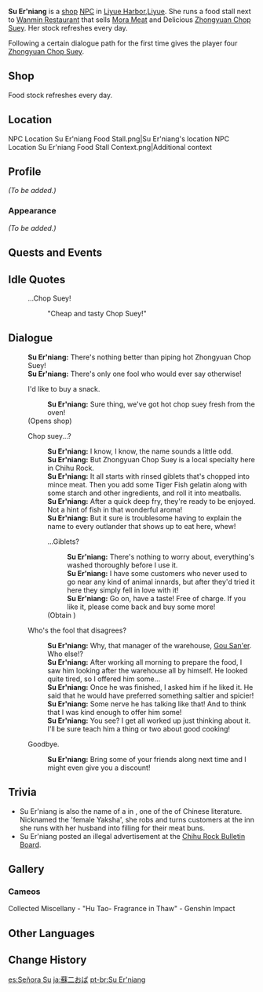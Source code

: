 {{Meta
<!-- REMOVE THIS TEMPLATE AFTER ADDING MISSING INFO -->
|missing_NPC_profile  = yes
}}
{{Character Infobox
|type             = Open-World NPC
|image            = NPC Su Er'niang.png
|region           = Liyue
|location         = Liyue
|title            = Street Food Vendor
|dialoguereward   = {{Card|Zhongyuan Chop Suey|4}}
}}
'''Su Er'niang''' {{Lang|zh=苏二娘|zh_rm=Sū Èr'niáng}} is a [[shop]] [[NPC]] in [[Liyue Harbor]],[[Liyue]]. She runs a food stall next to [[Wanmin Restaurant]] that sells [[Mora Meat]] and Delicious [[Zhongyuan Chop Suey]]. Her stock refreshes every day.

Following a certain dialogue path for the first time gives the player four [[Zhongyuan Chop Suey]].

==Shop==
Food stock refreshes every day.
{{Shop/Header|note=Refreshes|total=1|vendor=Su Er'niang}}
{{Shop|Delicious Zhongyuan Chop Suey|6,600|2|note=Daily|total=1}}
{{Shop|Mora Meat|430|10|note=Daily|total=1}}
{{Shop/Footer|note=&#32;|total=17,500}}

==Location==
<gallery>
NPC Location Su Er'niang Food Stall.png|Su Er'niang's location
NPC Location Su Er'niang Food Stall Context.png|Additional context
</gallery>

==Profile==
<!-- detailed story/lore information goes here -->
''(To be added.)''

===Appearance===
''(To be added.)''

==Quests and Events==
{{Quests and Events}}

==Idle Quotes==
{{Dialogue Start}}
: {{DIcon|Idle}} ...Chop Suey!
:: {{A|VO Su Er'niang 01.ogg}} "Cheap and tasty Chop Suey!"
{{Dialogue End}}

==Dialogue==
{{Dialogue Start}}
:'''Su Er'niang:''' There's nothing better than piping hot Zhongyuan Chop Suey!
:'''Su Er'niang:''' There's only one fool who would ever say otherwise!
:{{DIcon|Shop}} I'd like to buy a snack.
::'''Su Er'niang:''' Sure thing, we've got hot chop suey fresh from the oven!
:;(Opens shop)
:{{DIcon}} Chop suey...?
::'''Su Er'niang:''' I know, I know, the name sounds a little odd.
::'''Su Er'niang:''' But Zhongyuan Chop Suey is a local specialty here in Chihu Rock.
::'''Su Er'niang:''' It all starts with rinsed giblets that's chopped into mince meat. Then you add some Tiger Fish gelatin along with some starch and other ingredients, and roll it into meatballs.
::'''Su Er'niang:''' After a quick deep fry, they're ready to be enjoyed. Not a hint of fish in that wonderful aroma!
::'''Su Er'niang:''' But it sure is troublesome having to explain the name to every outlander that shows up to eat here, whew!
::{{DIcon|Reward}} ...Giblets?
:::'''Su Er'niang:''' There's nothing to worry about, everything's washed thoroughly before I use it.
:::'''Su Er'niang:''' I have some customers who never used to go near any kind of animal innards, but after they'd tried it here they simply fell in love with it!
:::'''Su Er'niang:''' Go on, have a taste! Free of charge. If you like it, please come back and buy some more!
::;(Obtain {{Item|Zhongyuan Chop Suey|x=4}})
:{{DIcon}} Who's the fool that disagrees?
::'''Su Er'niang:''' Why, that manager of the warehouse, [[Gou San'er]]. Who else!?
::'''Su Er'niang:''' After working all morning to prepare the food, I saw him looking after the warehouse all by himself. He looked quite tired, so I offered him some...
::'''Su Er'niang:''' Once he was finished, I asked him if he liked it. He said that he would have preferred something saltier and spicier!
::'''Su Er'niang:''' Some nerve he has talking like that! And to think that I was kind enough to offer him some!
::'''Su Er'niang:''' You see? I get all worked up just thinking about it. I'll be sure teach him a thing or two about good cooking!<!--in game typo-->
:{{DIcon}} Goodbye.
::'''Su Er'niang:''' Bring some of your friends along next time and I might even give you a discount!
{{Dialogue End}}

==Trivia==
* Su Er'niang is also the name of a {{w|Sun Erniang|fictional character}} in {{w|Water Margin}}, one of the {{w|Classic Chinese Novels|Four Great Classical Novels}} of Chinese literature. Nicknamed the 'female Yaksha', she robs and turns customers at the inn she runs with her husband into filling for their meat buns.
* Su Er'niang posted an illegal advertisement at the [[Chihu Rock Bulletin Board]].

==Gallery==
===Cameos===
<gallery>
Collected Miscellany - "Hu Tao- Fragrance in Thaw" - Genshin Impact
</gallery>

==Other Languages==
{{Other Languages
|default_hidden = 1
|en      = Su Er'niang
|zhs     = 苏二娘
|zhs_rm  = Sū Èr'niáng
|zht     = 蘇二娘
|zht_rm  = Sū Èr'niáng
|ja      = 蘇二おば
|ja_rm   = Soni-oba{{Assumed}}
|ko      = 소이모
|es      = Señora Su
|fr      = Madame Su
|ru      = Мадам Су
|th      = คุณนาย Su
|th_rm   = Kun nai Su
|vi      = Tô Nhị Nương
|de      = Frau Su
|id      = Su Er'niang
|pt      = Su Er'niang
|tr      = Su Er'niang
|it      = Signora Su
}}

==Change History==
{{Change History|1.0}}

[[es:Señora Su]]
[[ja:蘇二おば]]
[[pt-br:Su Er'niang]]